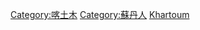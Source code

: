 {{Commonscat|People of Khartoum}}

[[Category:喀土木|Category:喀土木]]
[[Category:蘇丹人|Category:蘇丹人]]
[[Category:各首都人物|Khartoum]]